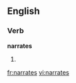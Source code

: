 
==English==

===Verb===
'''narrates'''

# {{third-person singular of|[[narrate]]}}

{{anagrams:en/aaenrrst}}
[[fr:narrates]]
[[vi:narrates]]